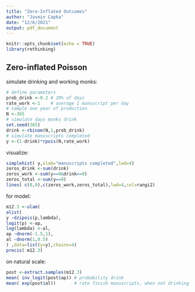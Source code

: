 ```yaml
---
title: "Zero-Inflated Outcomes"
author: "Jasmin Capka"
date: "12/6/2021"
output: pdf_document
---
```


```r
knitr::opts_chunk$set(echo = TRUE)
library(rethinking)
```

## Zero-inflated Poisson

simulate drinking and working monks:

```r
# define parameters
prob_drink <-0.2 # 20% of days
rate_work <-1    # average 1 manuscript per day
# sample one year of production
N <-365
# simulate days monks drink
set.seed(365)
drink <-rbinom(N,1,prob_drink)
# simulate manuscripts completed
y <-(1-drink)*rpois(N,rate_work)
```

visualize:

```r
simplehist( y,xlab="manuscripts completed",lwd=4)
zeros_drink <-sum(drink)
zeros_work <-sum(y==0&drink==0)
zeros_total <-sum(y==0)
lines( c(0,0),c(zeros_work,zeros_total),lwd=4,col=rangi2)
```

for model:

```r
m12.3 <-ulam(
alist(
y ~dzipois(p,lambda),
logit(p) <-ap,
log(lambda) <-al,
ap ~dnorm(-1.5,1),
al ~dnorm(1,0.5)
) ,data=list(y=y),chains=4)
precis( m12.3)
```

on natural scale:

```r
post <-extract.samples(m12.3)
mean( inv_logit(post$ap)) # probability drink
mean( exp(post$al))       # rate finish manuscripts, when not drinking
```




























